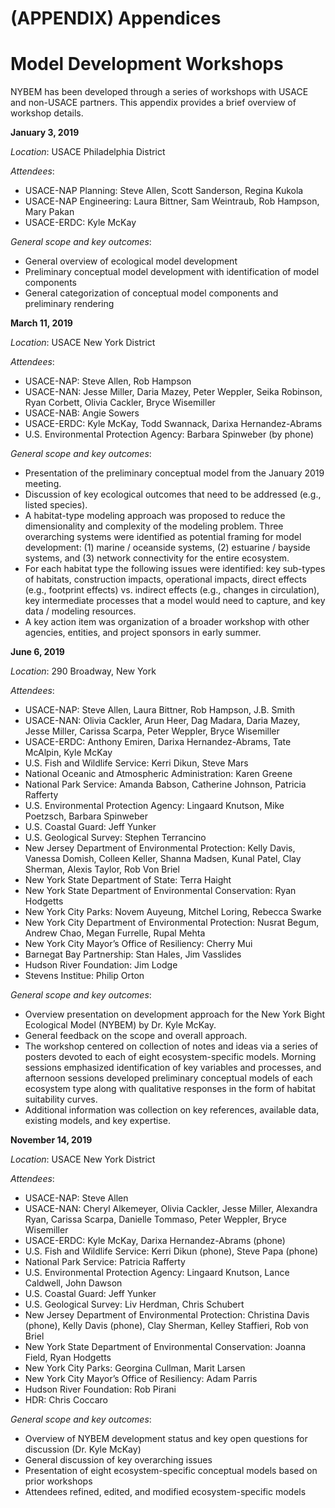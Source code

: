 # (APPENDIX) Appendices {-}

# Model Development Workshops

NYBEM has been developed through a series of workshops with USACE and non-USACE partners. This appendix provides a brief overview of workshop details.


**January 3, 2019**

*Location*: USACE Philadelphia District 

*Attendees*:  

* USACE-NAP Planning: Steve Allen, Scott Sanderson, Regina Kukola  
* USACE-NAP Engineering: Laura Bittner, Sam Weintraub, Rob Hampson, Mary Pakan  
* USACE-ERDC: Kyle McKay 

*General scope and key outcomes*:

* General overview of ecological model development  
* Preliminary conceptual model development with identification of model components  
* General categorization of conceptual model components and preliminary rendering


**March 11, 2019**

*Location*: USACE New York District 

*Attendees*:  

* USACE-NAP: Steve Allen, Rob Hampson  
* USACE-NAN: Jesse Miller, Daria Mazey, Peter Weppler, Seika Robinson, Ryan Corbett, Olivia Cackler, Bryce Wisemiller  
* USACE-NAB: Angie Sowers  
* USACE-ERDC: Kyle McKay, Todd Swannack, Darixa Hernandez-Abrams  
* U.S. Environmental Protection Agency: Barbara Spinweber (by phone) 

*General scope and key outcomes*:

* Presentation of the preliminary conceptual model from the January 2019 meeting.  
* Discussion of key ecological outcomes that need to be addressed (e.g., listed species).  
* A habitat-type modeling approach was proposed to reduce the dimensionality and complexity of the modeling problem.  Three overarching systems were identified as potential framing for model development: (1) marine / oceanside systems, (2) estuarine / bayside systems, and (3) network connectivity for the entire ecosystem.  
* For each habitat type the following issues were identified: key sub-types of habitats, construction impacts, operational impacts, direct effects (e.g., footprint effects) vs. indirect effects (e.g., changes in circulation), key intermediate processes that a model would need to capture, and key data / modeling resources.  
* A key action item was organization of a broader workshop with other agencies, entities, and project sponsors in early summer.


**June 6, 2019**

*Location*: 290 Broadway, New York 

*Attendees*:  

* USACE-NAP: Steve Allen, Laura Bittner, Rob Hampson, J.B. Smith  
* USACE-NAN: Olivia Cackler, Arun Heer, Dag Madara, Daria Mazey, Jesse Miller, Carissa Scarpa, Peter Weppler, Bryce Wisemiller  
* USACE-ERDC: Anthony Emiren, Darixa Hernandez-Abrams, Tate McAlpin, Kyle McKay  
* U.S. Fish and Wildlife Service: Kerri Dikun, Steve Mars   
* National Oceanic and Atmospheric Administration: Karen Greene  
* National Park Service: Amanda Babson, Catherine Johnson, Patricia Rafferty   
* U.S. Environmental Protection Agency: Lingaard Knutson, Mike Poetzsch, Barbara Spinweber  
* U.S. Coastal Guard: Jeff Yunker  
* U.S. Geological Survey: Stephen Terrancino  
* New Jersey Department of Environmental Protection: Kelly Davis, Vanessa Domish, Colleen Keller, Shanna Madsen, Kunal Patel, Clay Sherman, Alexis Taylor, Rob Von Briel   
* New York State Department of State: Terra Haight  
* New York State Department of Environmental Conservation: Ryan Hodgetts
* New York City Parks: Novem Auyeung, Mitchel Loring, Rebecca Swarke  
* New York City Department of Environmental Protection: Nusrat Begum, Andrew Chao, Megan Furrelle, Rupal Mehta  
* New York City Mayor's Office of Resiliency: Cherry Mui  
* Barnegat Bay Partnership: Stan Hales, Jim Vasslides  
* Hudson River Foundation: Jim Lodge  
* Stevens Institue: Philip Orton

*General scope and key outcomes*:

* Overview presentation on development approach for the New York Bight Ecological Model (NYBEM) by Dr. Kyle McKay.  
* General feedback on the scope and overall approach.  
* The workshop centered on collection of notes and ideas via a series of posters devoted to each of eight ecosystem-specific models. Morning sessions emphasized identification of key variables and processes, and afternoon sessions developed preliminary conceptual models of each ecosystem type along with qualitative responses in the form of habitat suitability curves.  
* Additional information was collection on key references, available data, existing models, and key expertise.


**November 14, 2019**

*Location*: USACE New York District 

*Attendees*:  

* USACE-NAP: Steve Allen  
* USACE-NAN: Cheryl Alkemeyer, Olivia Cackler, Jesse Miller, Alexandra Ryan, Carissa Scarpa, Danielle Tommaso, Peter Weppler, Bryce Wisemiller  
* USACE-ERDC: Kyle McKay, Darixa Hernandez-Abrams (phone)  
* U.S. Fish and Wildlife Service: Kerri Dikun (phone), Steve Papa (phone)   
* National Park Service: Patricia Rafferty   
* U.S. Environmental Protection Agency: Lingaard Knutson, Lance Caldwell, John Dawson  
* U.S. Coastal Guard: Jeff Yunker  
* U.S. Geological Survey: Liv Herdman, Chris Schubert  
* New Jersey Department of Environmental Protection: Christina Davis (phone), Kelly Davis (phone), Clay Sherman, Kelley Staffieri, Rob von Briel   
* New York State Department of Environmental Conservation: Joanna Field, Ryan Hodgetts
* New York City Parks: Georgina Cullman, Marit Larsen  
* New York City Mayor's Office of Resiliency: Adam Parris  
* Hudson River Foundation: Rob Pirani  
* HDR: Chris Coccaro

*General scope and key outcomes*:

* Overview of NYBEM development status and key open questions for discussion (Dr. Kyle McKay)  
* General discussion of key overarching issues  
* Presentation of eight ecosystem-specific conceptual models based on prior workshops  
* Attendees refined, edited, and modified ecosystem-specific models
